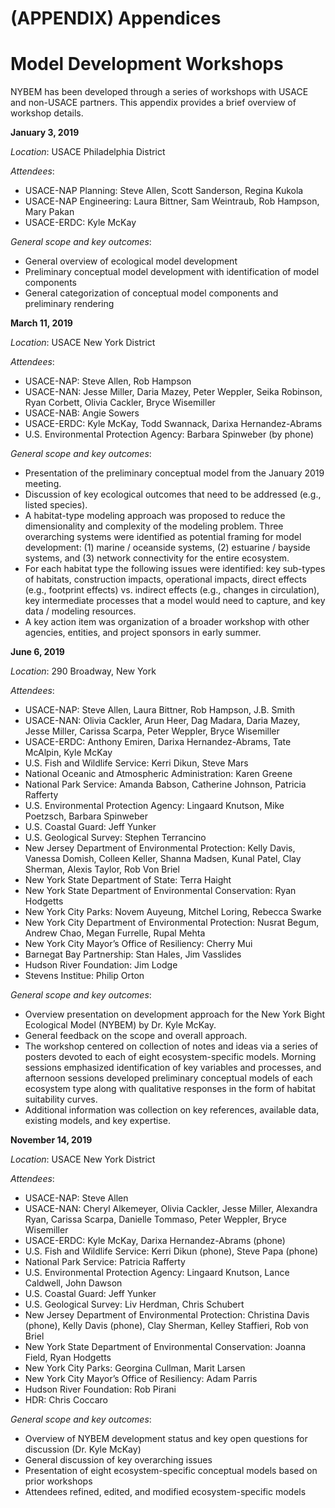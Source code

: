 # (APPENDIX) Appendices {-}

# Model Development Workshops

NYBEM has been developed through a series of workshops with USACE and non-USACE partners. This appendix provides a brief overview of workshop details.


**January 3, 2019**

*Location*: USACE Philadelphia District 

*Attendees*:  

* USACE-NAP Planning: Steve Allen, Scott Sanderson, Regina Kukola  
* USACE-NAP Engineering: Laura Bittner, Sam Weintraub, Rob Hampson, Mary Pakan  
* USACE-ERDC: Kyle McKay 

*General scope and key outcomes*:

* General overview of ecological model development  
* Preliminary conceptual model development with identification of model components  
* General categorization of conceptual model components and preliminary rendering


**March 11, 2019**

*Location*: USACE New York District 

*Attendees*:  

* USACE-NAP: Steve Allen, Rob Hampson  
* USACE-NAN: Jesse Miller, Daria Mazey, Peter Weppler, Seika Robinson, Ryan Corbett, Olivia Cackler, Bryce Wisemiller  
* USACE-NAB: Angie Sowers  
* USACE-ERDC: Kyle McKay, Todd Swannack, Darixa Hernandez-Abrams  
* U.S. Environmental Protection Agency: Barbara Spinweber (by phone) 

*General scope and key outcomes*:

* Presentation of the preliminary conceptual model from the January 2019 meeting.  
* Discussion of key ecological outcomes that need to be addressed (e.g., listed species).  
* A habitat-type modeling approach was proposed to reduce the dimensionality and complexity of the modeling problem.  Three overarching systems were identified as potential framing for model development: (1) marine / oceanside systems, (2) estuarine / bayside systems, and (3) network connectivity for the entire ecosystem.  
* For each habitat type the following issues were identified: key sub-types of habitats, construction impacts, operational impacts, direct effects (e.g., footprint effects) vs. indirect effects (e.g., changes in circulation), key intermediate processes that a model would need to capture, and key data / modeling resources.  
* A key action item was organization of a broader workshop with other agencies, entities, and project sponsors in early summer.


**June 6, 2019**

*Location*: 290 Broadway, New York 

*Attendees*:  

* USACE-NAP: Steve Allen, Laura Bittner, Rob Hampson, J.B. Smith  
* USACE-NAN: Olivia Cackler, Arun Heer, Dag Madara, Daria Mazey, Jesse Miller, Carissa Scarpa, Peter Weppler, Bryce Wisemiller  
* USACE-ERDC: Anthony Emiren, Darixa Hernandez-Abrams, Tate McAlpin, Kyle McKay  
* U.S. Fish and Wildlife Service: Kerri Dikun, Steve Mars   
* National Oceanic and Atmospheric Administration: Karen Greene  
* National Park Service: Amanda Babson, Catherine Johnson, Patricia Rafferty   
* U.S. Environmental Protection Agency: Lingaard Knutson, Mike Poetzsch, Barbara Spinweber  
* U.S. Coastal Guard: Jeff Yunker  
* U.S. Geological Survey: Stephen Terrancino  
* New Jersey Department of Environmental Protection: Kelly Davis, Vanessa Domish, Colleen Keller, Shanna Madsen, Kunal Patel, Clay Sherman, Alexis Taylor, Rob Von Briel   
* New York State Department of State: Terra Haight  
* New York State Department of Environmental Conservation: Ryan Hodgetts
* New York City Parks: Novem Auyeung, Mitchel Loring, Rebecca Swarke  
* New York City Department of Environmental Protection: Nusrat Begum, Andrew Chao, Megan Furrelle, Rupal Mehta  
* New York City Mayor's Office of Resiliency: Cherry Mui  
* Barnegat Bay Partnership: Stan Hales, Jim Vasslides  
* Hudson River Foundation: Jim Lodge  
* Stevens Institue: Philip Orton

*General scope and key outcomes*:

* Overview presentation on development approach for the New York Bight Ecological Model (NYBEM) by Dr. Kyle McKay.  
* General feedback on the scope and overall approach.  
* The workshop centered on collection of notes and ideas via a series of posters devoted to each of eight ecosystem-specific models. Morning sessions emphasized identification of key variables and processes, and afternoon sessions developed preliminary conceptual models of each ecosystem type along with qualitative responses in the form of habitat suitability curves.  
* Additional information was collection on key references, available data, existing models, and key expertise.


**November 14, 2019**

*Location*: USACE New York District 

*Attendees*:  

* USACE-NAP: Steve Allen  
* USACE-NAN: Cheryl Alkemeyer, Olivia Cackler, Jesse Miller, Alexandra Ryan, Carissa Scarpa, Danielle Tommaso, Peter Weppler, Bryce Wisemiller  
* USACE-ERDC: Kyle McKay, Darixa Hernandez-Abrams (phone)  
* U.S. Fish and Wildlife Service: Kerri Dikun (phone), Steve Papa (phone)   
* National Park Service: Patricia Rafferty   
* U.S. Environmental Protection Agency: Lingaard Knutson, Lance Caldwell, John Dawson  
* U.S. Coastal Guard: Jeff Yunker  
* U.S. Geological Survey: Liv Herdman, Chris Schubert  
* New Jersey Department of Environmental Protection: Christina Davis (phone), Kelly Davis (phone), Clay Sherman, Kelley Staffieri, Rob von Briel   
* New York State Department of Environmental Conservation: Joanna Field, Ryan Hodgetts
* New York City Parks: Georgina Cullman, Marit Larsen  
* New York City Mayor's Office of Resiliency: Adam Parris  
* Hudson River Foundation: Rob Pirani  
* HDR: Chris Coccaro

*General scope and key outcomes*:

* Overview of NYBEM development status and key open questions for discussion (Dr. Kyle McKay)  
* General discussion of key overarching issues  
* Presentation of eight ecosystem-specific conceptual models based on prior workshops  
* Attendees refined, edited, and modified ecosystem-specific models
